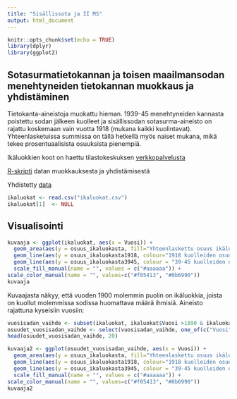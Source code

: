 ---
title: "Sisällissota ja II MS"
output: html_document
---

```{r setup, include=FALSE}
knitr::opts_chunk$set(echo = TRUE)
library(dplyr)
library(ggplot2)
```

## Sotasurmatietokannan ja toisen maailmansodan menehtyneiden tietokannan muokkaus ja yhdistäminen 

Tietokanta-aineistoja muokattu hieman. 1939-45 menehtyneiden kannasta poistettu sodan jälkeen kuolleet ja sisällissodan sotasurma-aineisto on rajattu koskemaan vain vuotta 1918 (mukana kaikki kuolintavat). Yhteenlasketuissa summissa on tällä hetkellä myös naiset mukana, mikä tekee prosentuaalisista osuuksista pienempiä.

Ikäluokkien koot on haettu tilastokeskuksen [verkkopalvelusta](http://pxnet2.stat.fi/PXWeb/pxweb/fi/StatFin/StatFin__vrm__synt/statfin_synt_pxt_001.px/?rxid=66ddb715-599f-4faa-92b1-a33a3624f444)

[R-skripti](https://github.com/jokiilk/sotasukupolvet/blob/master/create_ikaluokittaiset_kuolemat.R) datan muokkauksesta ja yhdistämisestä

Yhdistetty [data](https://github.com/jokiilk/sotasukupolvet/blob/master/ikaluokat.csv)


```{r, echo=FALSE}
ikaluokat <- read.csv("ikaluokat.csv")
ikaluokat[1]  <- NULL

```




## Visualisointi



```{r , echo=FALSE}


kuvaaja <- ggplot(ikaluokat, aes(x = Vuosi)) + 
  geom_area(aes(y = osuus_ikaluokasta, fill="Yhteenlaskettu osuus ikäluokasta")) +
  geom_line(aes(y = osuus_ikaluokasta1918, colour="1918 kuolleiden osuus ikäluokasta")) + 
  geom_line(aes(y = osuus_ikaluokasta3945, colour = "39-45 kuolleiden osuus ikäluokasta")) +
  scale_fill_manual(name = "", values = c("#aaaaaa")) +
scale_color_manual(name = "", values=c("#f05413", "#0b6990"))
kuvaaja
```

Kuvaajasta näkyy, että vuoden 1900 molemmin puolin on ikäluokkia, joista on kuollut molemmissa sodissa huomattava määrä ihmisiä. Aineisto rajattuna kyseisiin vuosiin:


```{r, echo=FALSE}

vuosisadan_vaihde <- subset(ikaluokat, ikaluokat$Vuosi >1890 & ikaluokat$Vuosi < 1910)
osuudet_vuosisadan_vaihde <- select(vuosisadan_vaihde, one_of(c("Vuosi", "osuus_ikaluokasta", "osuus_ikaluokasta3945", "osuus_ikaluokasta1918")))
head(osuudet_vuosisadan_vaihde, 20)

```


```{r, echo=FALSE}
kuvaaja2 <- ggplot(osuudet_vuosisadan_vaihde, aes(x = Vuosi)) + 
  geom_area(aes(y = osuus_ikaluokasta, fill="Yhteenlaskettu osuus ikäluokasta")) +
  geom_line(aes(y = osuus_ikaluokasta1918, colour="1918 kuolleiden osuus ikäluokasta")) + 
  geom_line(aes(y = osuus_ikaluokasta3945, colour = "39-45 kuolleiden osuus ikäluokasta")) +
  scale_fill_manual(name = "", values = c("#aaaaaa")) +
scale_color_manual(name = "", values=c("#f05413", "#0b6990"))
kuvaaja2
```


